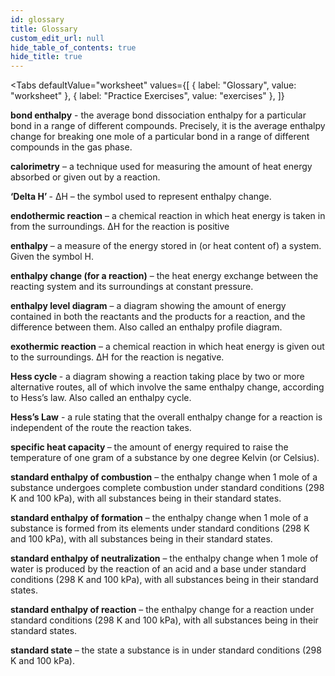 ```yaml
---
id: glossary
title: Glossary
custom_edit_url: null
hide_table_of_contents: true
hide_title: true
---
```



<Tabs
  defaultValue="worksheet"
  values={[
    { label: "Glossary", value: "worksheet" },
    { label: "Practice Exercises", value: "exercises" },
  ]}
>

<TabItem value="worksheet">

<p>
  <strong>bond enthalpy</strong>
  <AudioButton url='/media/78.4c4cb864.mp3' /> - the average bond dissociation enthalpy
  for a particular bond in a range of different compounds. Precisely, it is the average
  enthalpy change for breaking one mole of a particular bond in a range of different
  compounds in the gas phase.
</p>
<p>
  <strong>calorimetry</strong>
  <AudioButton url='/media/79.8387e651.mp3' /> – a technique used for measuring the
  amount of heat energy absorbed or given out by a reaction.
</p>
<p>
  <strong>‘Delta H’ </strong>
  <AudioButton url='/media/80.90280f35.mp3' /> - ΔH – the symbol used to represent
  enthalpy change.
</p>
<p>
  <strong>endothermic reaction</strong>
  <AudioButton url='/media/81.da7b7d1c.mp3' /> – a chemical reaction in which heat
  energy is taken in from the surroundings. ΔH for the reaction is positive
</p>
<p>
  <strong>enthalpy</strong>
  <AudioButton url='/media/82.79589ef7.mp3' /> – a measure of the energy stored in
  (or heat content of) a system. Given the symbol H.
</p>
<p>
  <strong>enthalpy change (for a reaction)</strong>
  <AudioButton url='/media/83.1b6dad53.mp3' /> – the heat energy exchange between
  the reacting system and its surroundings at constant pressure.
</p>
<p>
  <strong>enthalpy level diagram</strong>
  <AudioButton url='/media/84.7ddaae9d.mp3' /> – a diagram showing the amount of
  energy contained in both the reactants and the products for a reaction, and the
  difference between them. Also called an enthalpy profile diagram.
</p>
<p>
  <strong>exothermic reaction</strong>
  <AudioButton url='/media/85.40ab116d.mp3' /> – a chemical reaction in which heat
  energy is given out to the surroundings. ΔH for the reaction is negative.
</p>
<p>
  <strong>Hess cycle </strong>
  <AudioButton url='/media/86.531f2ff3.mp3' /> - a diagram showing a reaction taking
  place by two or more alternative routes, all of which involve the same enthalpy
  change, according to Hess’s law. Also called an enthalpy cycle.
</p>
<p>
  <strong>Hess’s Law</strong>
  <AudioButton url='/media/87.e54687af.mp3' /> - a rule stating that the overall
  enthalpy change for a reaction is independent of the route the reaction takes.
</p>
<p>
  <strong>specific heat capacity </strong>
  <AudioButton url='/media/88.d149cc69.mp3' /> – the amount of energy required to
  raise the temperature of one gram of a substance by one degree Kelvin (or Celsius).
</p>
<p>
  <strong>standard enthalpy of combustion</strong>
  <AudioButton url='/media/89.03ed8cac.mp3' /> – the enthalpy change when 1 mole
  of a substance undergoes complete combustion under standard conditions (298 K and
  100 kPa), with all substances being in their standard states.
</p>
<p>
  <strong>standard enthalpy of formation</strong>
  <AudioButton url='/media/90.eb7351da.mp3' /> – the enthalpy change when 1 mole
  of a substance is formed from its elements under standard conditions (298 K and
  100 kPa), with all substances being in their standard states.
</p>
<p>
  <strong>standard enthalpy of neutralization</strong>
  <AudioButton url='/media/91.1b2524ae.mp3' /> – the enthalpy change when 1 mole
  of water is produced by the reaction of an acid and a base under standard conditions
  (298 K and 100 kPa), with all substances being in their standard states.
</p>
<p>
  <strong>standard enthalpy of reaction</strong>
  <AudioButton url='/media/92.31164233.mp3' /> – the enthalpy change for a reaction
  under standard conditions (298 K and 100 kPa), with all substances being in their
  standard states.
</p>
<p>
  <strong>standard state</strong>
  <AudioButton url='/media/93.1d0e2c4d.mp3' /> – the state a substance is in under
  standard conditions (298 K and 100 kPa).
</p>


</TabItem>

<TabItem value="exercises">
  <Frame src="https://learningapps.org/watch?v=pz19scq1v21" height="680px" />
  <Frame src="https://learningapps.org/watch?v=pmpyp21rt21" height="480px" />
</TabItem>

</Tabs>


